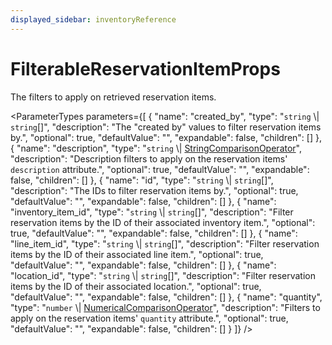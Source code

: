 ```yaml
---
displayed_sidebar: inventoryReference
---
```



# FilterableReservationItemProps

The filters to apply on retrieved reservation items.

<ParameterTypes parameters={[
  {
    "name": "created_by",
    "type": "`string` \\| `string`[]",
    "description": "The \"created by\" values to filter reservation items by.",
    "optional": true,
    "defaultValue": "",
    "expandable": false,
    "children": []
  },
  {
    "name": "description",
    "type": "`string` \\| [StringComparisonOperator](inventory.StringComparisonOperator.mdx)",
    "description": "Description filters to apply on the reservation items' `description` attribute.",
    "optional": true,
    "defaultValue": "",
    "expandable": false,
    "children": []
  },
  {
    "name": "id",
    "type": "`string` \\| `string`[]",
    "description": "The IDs to filter reservation items by.",
    "optional": true,
    "defaultValue": "",
    "expandable": false,
    "children": []
  },
  {
    "name": "inventory_item_id",
    "type": "`string` \\| `string`[]",
    "description": "Filter reservation items by the ID of their associated inventory item.",
    "optional": true,
    "defaultValue": "",
    "expandable": false,
    "children": []
  },
  {
    "name": "line_item_id",
    "type": "`string` \\| `string`[]",
    "description": "Filter reservation items by the ID of their associated line item.",
    "optional": true,
    "defaultValue": "",
    "expandable": false,
    "children": []
  },
  {
    "name": "location_id",
    "type": "`string` \\| `string`[]",
    "description": "Filter reservation items by the ID of their associated location.",
    "optional": true,
    "defaultValue": "",
    "expandable": false,
    "children": []
  },
  {
    "name": "quantity",
    "type": "`number` \\| [NumericalComparisonOperator](inventory.NumericalComparisonOperator.mdx)",
    "description": "Filters to apply on the reservation items' `quantity` attribute.",
    "optional": true,
    "defaultValue": "",
    "expandable": false,
    "children": []
  }
]} />
